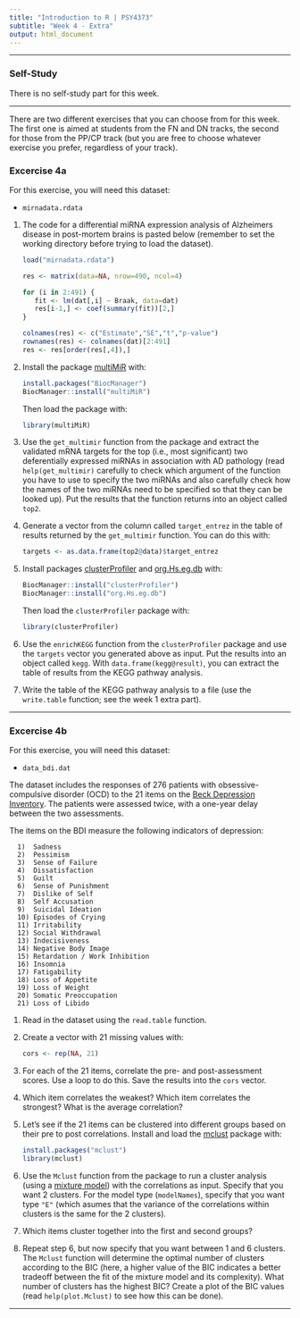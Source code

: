 ```yaml
---
title: "Introduction to R | PSY4373"
subtitle: "Week 4 - Extra"
output: html_document
---
```


---

### Self-Study

There is no self-study part for this week.

---

There are two different exercises that you can choose from for this week. The first one is aimed at students from the FN and DN tracks, the second for those from the PP/CP track (but you are free to choose whatever exercise you prefer, regardless of your track).

### Excercise 4a

For this exercise, you will need this dataset:

- `mirnadata.rdata`

1. The code for a differential miRNA expression analysis of Alzheimers disease in post-mortem brains is pasted below (remember to set the working directory before trying to load the dataset).

   ```r
   load("mirnadata.rdata")

   res <- matrix(data=NA, nrow=490, ncol=4)

   for (i in 2:491) {
      fit <- lm(dat[,i] ~ Braak, data=dat)
      res[i-1,] <- coef(summary(fit))[2,]
   }

   colnames(res) <- c("Estimate","SE","t","p-value")
   rownames(res) <- colnames(dat)[2:491]
   res <- res[order(res[,4]),]
   ```

2. Install the package [multiMiR](https://www.bioconductor.org/packages/release/bioc/html/multiMiR.html) with:

   ```r
   install.packages("BiocManager")
   BiocManager::install("multiMiR")
   ```

   Then load the package with:

   ```r
   library(multiMiR)
   ```

3. Use the `get_multimir` function from the package and extract the validated mRNA targets for the top (i.e., most significant) two deferentially expressed miRNAs in association with AD pathology (read `help(get_multimir)` carefully to check which argument of the function you have to use to specify the two miRNAs and also carefully check how the names of the two miRNAs need to be specified so that they can be looked up). Put the results that the function returns into an object called `top2`.

4. Generate a vector from the column called `target_entrez` in the table of results returned by the `get_multimir` function. You can do this with:

   ```r
   targets <- as.data.frame(top2@data)$target_entrez
   ```

5. Install packages [clusterProfiler](https://bioconductor.org/packages/clusterProfiler/) and [org.Hs.eg.db](https://bioconductor.org/packages/org.Hs.eg.db/) with:

   ```r
   BiocManager::install("clusterProfiler")
   BiocManager::install("org.Hs.eg.db")
   ```

   Then load the `clusterProfiler` package with:

   ```r
   library(clusterProfiler)
   ```

6. Use the `enrichKEGG` function from the `clusterProfiler` package and use the `targets` vector you generated above as input. Put the results into an object called `kegg`. With `data.frame(kegg@result)`, you can extract the table of results from the KEGG pathway analysis.

7. Write the table of the KEGG pathway analysis to a file (use the `write.table` function; see the week 1 extra part).

---

### Excercise 4b

For this exercise, you will need this dataset:

- `data_bdi.dat`

The dataset includes the responses of 276 patients with obsessive-compulsive disorder (OCD) to the 21 items on the [Beck Depression Inventory](https://en.wikipedia.org/wiki/Beck_Depression_Inventory). The patients were assessed twice, with a one-year delay between the two assessments.

The items on the BDI measure the following indicators of depression:

      1)  Sadness
      2)  Pessimism
      3)  Sense of Failure
      4)  Dissatisfaction
      5)  Guilt
      6)  Sense of Punishment
      7)  Dislike of Self
      8)  Self Accusation
      9)  Suicidal Ideation
      10) Episodes of Crying
      11) Irritability
      12) Social Withdrawal
      13) Indecisiveness
      14) Negative Body Image
      15) Retardation / Work Inhibition
      16) Insomnia
      17) Fatigability
      18) Loss of Appetite
      19) Loss of Weight
      20) Somatic Preoccupation
      21) Loss of Libido

1. Read in the dataset using the `read.table` function.

2. Create a vector with 21 missing values with:

   ```r
   cors <- rep(NA, 21)
   ```

3. For each of the 21 items, correlate the pre- and post-assessment scores. Use a loop to do this. Save the results into the `cors` vector.

4. Which item correlates the weakest? Which item correlates the strongest? What is the average correlation?

5. Let's see if the 21 items can be clustered into different groups based on their pre to post correlations. Install and load the [mclust](https://cran.r-project.org/package=mclust) package with:

   ```r
   install.packages("mclust")
   library(mclust)
   ```

6. Use the `Mclust` function from the package to run a cluster analysis (using a [mixture model](https://en.wikipedia.org/wiki/Mixture_model)) with the correlations as input. Specify that you want 2 clusters. For the model type (`modelNames`), specify that you want type `"E"` (which asumes that the variance of the correlations within clusters is the same for the 2 clusters).

7. Which items cluster together into the first and second groups?

8. Repeat step 6, but now specify that you want between 1 and 6 clusters. The `Mclust` function will determine the optimal number of clusters according to the BIC (here, a higher value of the BIC indicates a better tradeoff between the fit of the mixture model and its complexity). What number of clusters has the highest BIC? Create a plot of the BIC values (read `help(plot.Mclust)` to see how this can be done).

---
